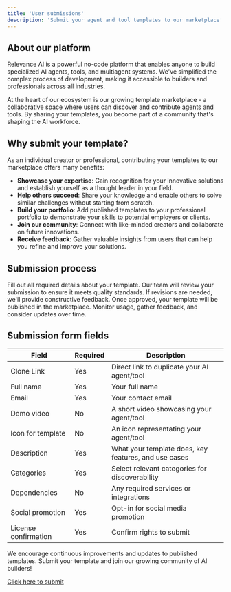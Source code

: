 ```yaml
---
title: 'User submissions'
description: 'Submit your agent and tool templates to our marketplace'
---
```


## About our platform

Relevance AI is a powerful no-code platform that enables anyone to build specialized AI agents, tools, and multiagent systems. We've simplified the complex process of development, making it accessible to builders and professionals across all industries.

At the heart of our ecosystem is our growing template marketplace - a collaborative space where users can discover and contribute agents and tools. By sharing your templates, you become part of a community that's shaping the AI workforce.

## Why submit your template?

As an individual creator or professional, contributing your templates to our marketplace offers many benefits:

- **Showcase your expertise**: Gain recognition for your innovative solutions and establish yourself as a thought leader in your field.
- **Help others succeed**: Share your knowledge and enable others to solve similar challenges without starting from scratch.
- **Build your portfolio**: Add published templates to your professional portfolio to demonstrate your skills to potential employers or clients.
- **Join our community**: Connect with like-minded creators and collaborate on future innovations.
- **Receive feedback**: Gather valuable insights from users that can help you refine and improve your solutions.

## Submission process

<Steps>
  <Step title="Complete the form">
    Fill out all required details about your template.
  </Step>
  <Step title="Review phase">
    Our team will review your submission to ensure it meets quality standards.
  </Step>
  <Step title="Feedback loop">
    If revisions are needed, we'll provide constructive feedback.
  </Step>
  <Step title="Publication">
    Once approved, your template will be published in the marketplace.
  </Step>
  <Step title="Engagement">
    Monitor usage, gather feedback, and consider updates over time.
  </Step>
</Steps>

## Submission form fields

| Field | Required | Description |
|-------|----------|-------------|
| Clone Link | Yes | Direct link to duplicate your AI agent/tool |
| Full name | Yes | Your full name |
| Email | Yes | Your contact email |
| Demo video | No | A short video showcasing your agent/tool |
| Icon for template | No | An icon representating your agent/tool |
| Description | Yes | What your template does, key features, and use cases |
| Categories | Yes | Select relevant categories for discoverability |
| Dependencies | No | Any required services or integrations |
| Social promotion | Yes | Opt-in for social media promotion |
| License confirmation | Yes | Confirm rights to submit |

<Note>
We encourage continuous improvements and updates to published templates. 
</Note>

<Card title="Ready to share your work?" icon="rocket" href="/submit-template">
  Submit your template and join our growing community of AI builders!
</Card>

[Click here to submit](https://docs.google.com/forms/d/e/1FAIpQLSecezwXbJZVW0gQWhjmyoAkGJH1e4Q1gHs3A6225ppmfIX9ug/viewform?usp=dialog)